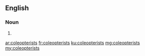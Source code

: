 ==English==

===Noun===
{{head|en|plural}}

# {{plural of|coleopterist|lang=en}}

[[ar:coleopterists]]
[[fr:coleopterists]]
[[ku:coleopterists]]
[[mg:coleopterists]]
[[my:coleopterists]]